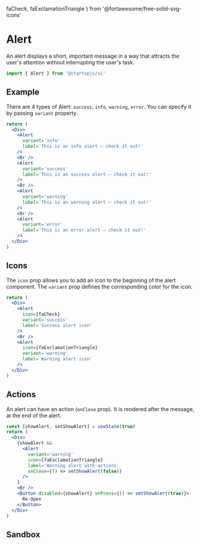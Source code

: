   faCheck,
  faExclamationTriangle
} from '@fortawesome/free-solid-svg-icons'

# Alert

An alert displays a short, important message in a way that attracts the user's attention without interrupting the user's task.

```jsx
import { Alert } from '@startupjs/ui'
```

## Example
There are 4 types of Alert: `success`, `info`, `warning`, `error`. You can specify it by passing `variant` property.

```jsx example
return (
  <Div>
    <Alert
      variant='info'
      label='This is an info alert — check it out!'
    />
    <Br />
    <Alert
      variant='success'
      label='This is an success alert — check it out!'
    />
    <Br />
    <Alert
      variant='warning'
      label='This is an warning alert — check it out!'
    />
    <Br />
    <Alert
      variant='error'
      label='This is an error alert — check it out!'
    />
  </Div>
)
```

## Icons

The `icon` prop allows you to add an icon to the beginning of the alert component.
The `variant` prop defines the corresponding color for the icon.

```jsx example
return (
  <Div>
    <Alert
      icon={faCheck}
      variant='success'
      label='Success alert icon'
    />
    <Br />
    <Alert
      icon={faExclamationTriangle}
      variant='warning'
      label='Warning alert icon'
    />
  </Div>
)
```

## Actions

An alert can have an action (`onClose` prop). It is rendered after the message, at the end of the alert.

```jsx example
const [showAlert, setShowAlert] = useState(true)
return (
  <Div>
    {showAlert &&
      <Alert
        variant='warning'
        icon={faExclamationTriangle}
        label='Warning alert with actions'
        onClose={() => setShowAlert(false)}
      />
    }
    <Br />
    <Button disabled={showAlert} onPress={() => setShowAlert(true)}>
      Re-Open
    </Button>
  </Div>
)
```

## Sandbox

<Sandbox Component={Alert} />
